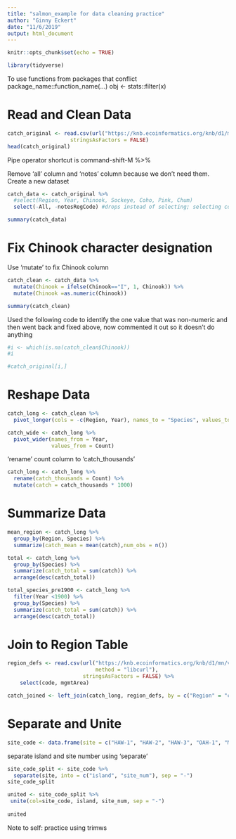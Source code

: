 ```yaml
---
title: "salmon_example for data cleaning practice"
author: "Ginny Eckert"
date: "11/6/2019"
output: html_document
---
```


```r
knitr::opts_chunk$set(echo = TRUE)
```

```r
library(tidyverse)
```

To use functions from packages that conflict
package_name::function_name(...)
obj <- stats::filter(x)

# Read and Clean Data

```r
catch_original <- read.csv(url("https://knb.ecoinformatics.org/knb/d1/mn/v2/object/df35b.302.1", method = "libcurl"),
                    stringsAsFactors = FALSE)
head(catch_original)
```

Pipe operator shortcut is command-shift-M %>% 

Remove 'all' column and 'notes' column because we don't need them.
Create a new dataset

```r
catch_data <- catch_original %>% 
  #select(Region, Year, Chinook, Sockeye, Coho, Pink, Chum)
  select(-All, -notesRegCode) #drops instead of selecting; selecting could reorder;
```

```r
summary(catch_data)
```

# Fix Chinook character designation
Use 'mutate' to fix Chinook column

```r
catch_clean <- catch_data %>% 
  mutate(Chinook = ifelse(Chinook=="I", 1, Chinook)) %>% 
  mutate(Chinook =as.numeric(Chinook))

summary(catch_clean)
```

Used the following code to identify the one value that was non-numeric and then went back and fixed above, now commented it out so it doesn't do anything

```r
#i <- which(is.na(catch_clean$Chinook))
#i
```

```r
#catch_original[i,]
```


# Reshape Data

```r
catch_long <- catch_clean %>% 
  pivot_longer(cols = -c(Region, Year), names_to = "Species", values_to = "Count")
```

```r
catch_wide <- catch_long %>% 
  pivot_wider(names_from = Year,
              values_from = Count)
```

'rename' count column to 'catch_thousands'

```r
catch_long <- catch_long %>% 
  rename(catch_thousands = Count) %>% 
  mutate(catch = catch_thousands * 1000)
```

# Summarize Data

```r
mean_region <- catch_long %>% 
  group_by(Region, Species) %>% 
  summarize(catch_mean = mean(catch),num_obs = n())
```

```r
total <- catch_long %>% 
  group_by(Species) %>% 
  summarize(catch_total = sum(catch)) %>% 
  arrange(desc(catch_total))
```

```r
total_species_pre1900 <- catch_long %>% 
  filter(Year <1900) %>% 
  group_by(Species) %>% 
  summarize(catch_total = sum(catch)) %>% 
  arrange(desc(catch_total))
```

# Join to Region Table

```r
region_defs <- read.csv(url("https://knb.ecoinformatics.org/knb/d1/mn/v2/object/df35b.303.1",
                            method = "libcurl"),
                        stringsAsFactors = FALSE) %>% 
    select(code, mgmtArea)
```

```r
catch_joined <- left_join(catch_long, region_defs, by = c("Region" = "code"))
```

# Separate and Unite

```r
site_code <- data.frame(site = c("HAW-1", "HAW-2", "HAW-3", "OAH-1", "MAI-1"), stringsAsFactors = F)
```

separate island and site number using 'separate'

```r
site_code_split <- site_code %>% 
  separate(site, into = c("island", "site_num"), sep = "-")
site_code_split
```

```r
united <- site_code_split %>% 
 unite(col=site_code, island, site_num, sep = "-")
 
united
```

Note to self:  practice using trimws